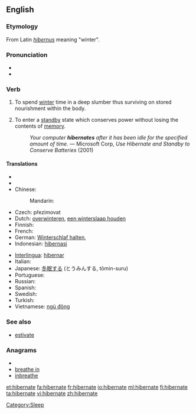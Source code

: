 ==English==

===Etymology===
From Latin ''[[hibernus]]'' meaning "winter".

===Pronunciation===
* {{SAMPA|/"haIb@%neIt/}}
* {{IPA|/ˈhaɪbəˌneɪt/}}

===Verb===
{{en-verb|hibernat|ing}}

# {{intransitive}} To spend [[winter]] time in a deep slumber thus surviving on stored nourishment within the body.
# {{intransitive}} {{computing}} To enter a [[standby]] state which conserves power without losing the contents of [[memory]].
#:''Your computer '''hibernates''' after it has been idle for the specified amount of time.'' &mdash; Microsoft Corp, ''Use Hibernate and Standby to Conserve Batteries'' (2001)

====Translations====
{{trans-top|winter sleep}}
* {{trreq|Arabic}}
* {{trreq|Catalan}}
* Chinese:
*: Mandarin: {{t-|cmn|冬眠|tr=dōngmián|sc=Hani}}
* Czech: přezimovat
* Dutch: [[overwinteren]], [[een winterslaap houden]]
* Finnish: {{t-|fi|horrostaa}}
* French: {{t+|fr|hiberner}}
* German: [[Winterschlaf halten]],  {{t|de|überwintern}}
* Indonesian: [[hibernasi]]
{{trans-mid}}
* [[Interlingua]]: [[hibernar]]
* Italian: {{t-|it|ibernare}}
* Japanese: [[冬眠]]する (とうみんする, tōmin-suru)
* Portuguese: {{t+|pt|hibernar}}
* Russian: {{t+|ru|зимовать|tr=zimovát'}}
* Spanish: {{t-|es|hibernar}}
* Swedish: {{t+|sv|övervintra}}
* Turkish: {{t-|tr|kış uykusuna yatmak}}
* Vietnamese: [[ngủ đông]]
{{trans-bottom}}

{{trans-top|computer standby}}
{{trans-mid}}
{{trans-bottom}}

===See also===
* [[estivate]]

===Anagrams===
* {{alphagram|abeehinrt}}
* [[breathe in#English|breathe in]]
* [[inbreathe#English|inbreathe]]

[[Category:Sleep]]

[[et:hibernate]]
[[fa:hibernate]]
[[fr:hibernate]]
[[io:hibernate]]
[[ml:hibernate]]
[[fi:hibernate]]
[[ta:hibernate]]
[[vi:hibernate]]
[[zh:hibernate]]